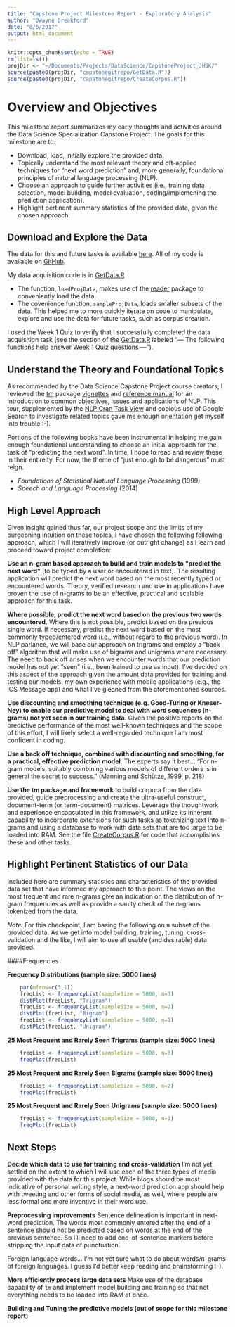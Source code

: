 ```yaml
---
title: "Capstone Project Milestone Report - Exploratory Analysis"
author: "Dwayne Dreakford"
date: "8/6/2017"
output: html_document
---
```


```r
knitr::opts_chunk$set(echo = TRUE)
rm(list=ls())
projDir <- "~/Documents/Projects/DataScience/CapstoneProject_JHSK/"
source(paste0(projDir, "capstonegitrepo/GetData.R"))
source(paste0(projDir, "capstonegitrepo/CreateCorpus.R"))
```

# Overview and Objectives
This milestone report summarizes my early thoughts and activities around the Data Science Specialization Capstone Project. The goals for this milestone are to:

* Download, load, initially explore the provided data.
* Topically understand the most relevant theory and oft-applied techniques for "next word prediction" and, more generally, foundational principles of natural language processing (NLP).
* Choose an approach to guide further activities (i.e., training data selection, model building, model evaluation, coding/implemening the prediction application).
* Highlight pertinent summary statistics of the provided data, given the chosen approach.

## Download and Explore the Data
The data for this and future tasks is available [here](https://d396qusza40orc.cloudfront.net/dsscapstone/dataset/Coursera-SwiftKey.zip). All of my code is available on [GitHub](https://github.com/dwaynedreakford/dscapstonegitrepo.git).

My data acquisition code is in [GetData.R](https://github.com/dwaynedreakford/dscapstonegitrepo/blob/master/GetData.R) 

* The function, `loadProjData`, makes use of the [reader](https://cran.r-project.org/web/packages/reader/index.html) package to conveniently load the data.
* The covenience function, `sampleProjData`, loads smaller subsets of the data. This helped me to more quickly iterate on code to manipulate, explore and use the data for future tasks, such as corpus creation.

I used the Week 1 Quiz to verify that I successfully completed the data acquisition task (see the section of the [GetData.R](https://github.com/dwaynedreakford/dscapstonegitrepo/blob/master/GetData.R) labeled "--- The following functions help answer Week 1 Quiz questions ---").

## Understand the Theory and Foundational Topics
As recommended by the Data Science Capstone Project course creators, I reviewed the [tm](https://cran.r-project.org/web/packages/tm/index.html) package [vignettes](https://cran.r-project.org/web/packages/tm/vignettes/extensions.pdf) and [reference manual](https://cran.r-project.org/web/packages/tm/tm.pdf) for an introduction to common objectives, issues and applications of NLP. This tour, supplemented by the [NLP Cran Task View](https://cran.r-project.org/view=NaturalLanguageProcessing) and copious use of Google Search to investigate related topics gave me enough orientation get myself into trouble :-). 

Portions of the following books have been instrumental in helping me gain enough foundational understanding to choose an initial approach for the task of "predicting the next word". In time, I hope to read and review these in their entireity. For now, the theme of "just enough to be dangerous" must reign.

* *Foundations of Statistical Natural Language Processing* (1999)
* *Speech and Language Processing* (2014)


## High Level Approach
Given insight gained thus far, our project scope and the limits of my burgeoning intuition on these topics, I have chosen the following following approach, which I will iteratively improve (or outright change) as I learn and proceed toward project completion:

**Use an n-gram based approach to build and train models to "predict the next word"** [to be typed by a user or encountered in text]. The resulting application will predict the next word based on the most recently typed or encountered words. Theory, verified research and use in applications have proven the use of n-grams to be an effective, practical and scalable approach for this task. 

**Where possible, predict the next word based on the previous two words encountered**. Where this is not possible, predict based on the previous single word. If necessary, predict the next word based on the most commonly typed/entered word (i.e., without regard to the previous word). In NLP parlance, we will base our approach on trigrams and employ a "back off" algorithm that will make use of bigrams and unigrams where necessary. The need to back off arises when we encounter words that our prediction model has not yet "seen" (i.e., been trained to use as input). I've decided on this aspect of the approach given the amount data provided for training and testing our models, my own experience with mobile applications (e.g., the iOS Message app) and what I've gleaned from the aforementioned sources.

**Use discounting and smoothing technique (e.g. Good-Turing or Kneser-Ney) to enable our predictive model to deal with word sequences (n-grams) not yet seen in our training data**. Given the positive reports on the predictive performance of the most well-known techniques and the scope of this effort, I will likely select a well-regarded technique I am most confident in coding.

**Use a back off technique, combined with discounting and smoothing, for a practical, effective prediction model**. The experts say it best... "For n-gram models, suitably combining various models of different orders is in general the secret to success." (Manning and Schütze, 1999, p. 218)

**Use the tm package and framework** to build corpora from the data provided, guide preprocessing and create the ultra-useful construct, document-term (or term-document) matrices. Leverage the thoughtwork and experience encapsulated in this framework, and utilize its inherent capability to incorporate extensions for such tasks as tokenizing text into n-grams and using a database to work with data sets that are too large to be loaded into RAM. See the file [CreateCorpus.R](https://github.com/dwaynedreakford/dscapstonegitrepo/blob/master/CreateCorpus.R) for code that accomplishes these and other tasks.

## Highlight Pertinent Statistics of our Data
Included here are summary statistics and characteristics of the provided data set that have informed my approach to this point. The views on the most frequent and rare n-grams give an indication on the distribution of n-gram frequencies as well as provide a sanity check of the n-grams tokenized from the data.

*Note:* For this checkpoint, I am basing the following on a subset of the provided data. As we get into model building, training, tuning, cross-validation and the like, I will aim to use all usable (and desirable) data provided.

####Frequencies

**Frequency Distributions (sample size: 5000 lines)**
```r
    par(mfrow=c(3,1))
    freqList <- frequencyList(sampleSize = 5000, n=3)
    distPlot(freqList, "Trigram")
    freqList <- frequencyList(sampleSize = 5000, n=2)
    distPlot(freqList, "Bigram")
    freqList <- frequencyList(sampleSize = 5000, n=1)
    distPlot(freqList, "Unigram")
```

**25 Most Frequent and Rarely Seen Trigrams (sample size: 5000 lines)**
```r
    freqList <- frequencyList(sampleSize = 5000, n=3)
    freqPlot(freqList)
```

**25 Most Frequent and Rarely Seen Bigrams (sample size: 5000 lines)**
```r
    freqList <- frequencyList(sampleSize = 5000, n=2)
    freqPlot(freqList)
```

**25 Most Frequent and Rarely Seen Unigrams (sample size: 5000 lines)**
```r
    freqList <- frequencyList(sampleSize = 5000, n=1)
    freqPlot(freqList)
```


## Next Steps

**Decide which data to use for training and cross-validation**
I'm not yet settled on the extent to which I will use each of the three types of media provided with the data for this project. While blogs should be most indicative of personal writing style, a next-word prediction app should help with tweeting and other forms of social media, as well, where people are less formal and more inventive in their word use.

**Preprocessing improvements**
Sentence delineation is important in next-word prediction. The words most commonly entered after the end of a sentence should not be predicted based on words at the end of the previous sentence. So I'll need to add end-of-sentence markers before stripping the input data of punctuation.

Foreign language words... I'm not yet sure what to do about words/n-grams of foreign languages.  I guess I'd better keep reading and brainstorming :-).

**More efficiently process large data sets**
Make use of the database capability of `tm` and implement model building and training so that not everything needs to be loaded into RAM at once.

**Building and Tuning the predictive models (out of scope for this milestone report)**








